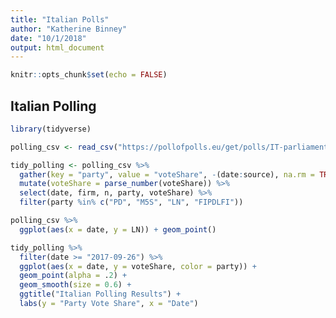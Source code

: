 ```yaml
---
title: "Italian Polls"
author: "Katherine Binney"
date: "10/1/2018"
output: html_document
---
```


```r
knitr::opts_chunk$set(echo = FALSE)
```

## Italian Polling
```r
library(tidyverse)
```

```r
polling_csv <- read_csv("https://pollofpolls.eu/get/polls/IT-parliament/format/csv")

tidy_polling <- polling_csv %>% 
  gather(key = "party", value = "voteShare", -(date:source), na.rm = TRUE, convert = TRUE)  %>% 
  mutate(voteShare = parse_number(voteShare)) %>% 
  select(date, firm, n, party, voteShare) %>% 
  filter(party %in% c("PD", "M5S", "LN", "FIPDLFI"))

```

```r
polling_csv %>% 
  ggplot(aes(x = date, y = LN)) + geom_point()
```
```r
tidy_polling %>% 
  filter(date >= "2017-09-26") %>% 
  ggplot(aes(x = date, y = voteShare, color = party)) + 
  geom_point(alpha = .2) + 
  geom_smooth(size = 0.6) +
  ggtitle("Italian Polling Results") +
  labs(y = "Party Vote Share", x = "Date")

```


